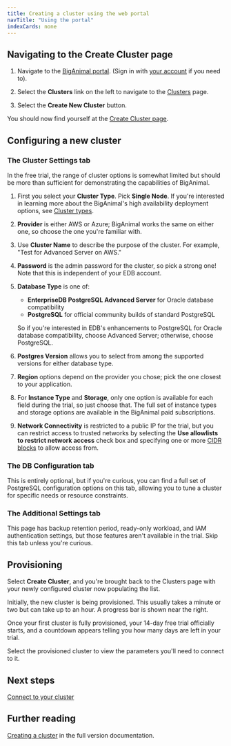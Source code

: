 ```yaml
---
title: Creating a cluster using the web portal
navTitle: "Using the portal" 
indexCards: none
---
```


## Navigating to the Create Cluster page

1. Navigate to the [BigAnimal portal](https://freetrial.biganimal.com/). (Sign in with [your account](../create_an_account) if you need to).

2. Select the **Clusters** link on the left to navigate to the [Clusters](https://portal.biganimal.com/clusters) page.

3. Select the **Create New Cluster** button.

You should now find yourself at the [Create Cluster page](https://portal.biganimal.com/create-cluster).

## Configuring a new cluster

### The Cluster Settings tab

In the free trial, the range of cluster options is somewhat limited but should be more than sufficient for demonstrating the capabilities of BigAnimal. 

1. First you select your **Cluster Type**. Pick **Single Node**. If you're interested in learning more about the BigAnimal's high availability deployment options, see [Cluster types](/biganimal/release/overview/02_high_availability).
1. **Provider** is either AWS or Azure; BigAnimal works the same on either one, so choose the one you're familiar with.
1. Use **Cluster Name** to describe the purpose of the cluster. For example, "Test for Advanced Server on AWS."
1. **Password** is the admin password for the cluster, so pick a strong one! Note that this is independent of your EDB account.
1. **Database Type** is one of:

   - **EnterpriseDB PostgreSQL Advanced Server** for Oracle database compatibility
   - **PostgreSQL** for official community builds of standard PostgreSQL

    So if you're interested in EDB's enhancements to PostgreSQL for Oracle database compatibility, choose Advanced Server; otherwise, choose PostgreSQL.
1. **Postgres Version** allows you to select from among the supported versions for either database type.

1. **Region** options depend on the provider you chose; pick the one closest to your application.

1. For **Instance Type** and **Storage**, only one option is available for each field during the trial, so just choose that. The full set of instance types and storage options are available in the BigAnimal paid subscriptions.
1. **Network Connectivity** is restricted to a public IP for the trial, but you can restrict access to trusted networks by
   selecting the **Use allowlists to restrict network access** check box and specifying one or more [CIDR blocks](https://en.wikipedia.org/wiki/Classless_Inter-Domain_Routing) 
   to allow access from.


### The DB Configuration tab

This is entirely optional, but if you're curious, you can find a full set of PostgreSQL configuration options on this tab, allowing you to tune a cluster for specific needs or resource constraints.

### The Additional Settings tab

This page has backup retention period, ready-only workload, and IAM authentication settings, but those features aren't available in the trial. Skip this tab unless you're curious.

## Provisioning 

Select **Create Cluster**, and you're brought back to the Clusters page with your newly configured cluster now populating the list.

Initially, the new cluster is being provisioned. This usually takes a minute or two but can take up to an hour. A progress bar is shown near the right.

Once your first cluster is fully provisioned, your 14-day free trial officially starts, and a countdown appears telling you how many days are left in your trial.

Select the provisioned cluster to view the parameters you'll need to connect to it.

## Next steps

[Connect to your cluster](../connect_to_a_cluster)

## Further reading

[Creating a cluster](/biganimal/latest/getting_started/creating_a_cluster/) in the full version documentation.
